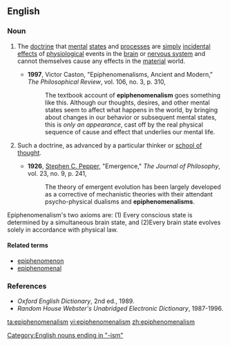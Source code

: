 {{wikipedia}}
==English==

===Noun===
{{en-noun|s|-}}

# {{philosophy|psychology|uncountable}} The [[doctrine]] that [[mental]] [[states]] and [[process]]es are [[simply]] [[incidental]] [[effects]] of [[physiological]] events in the [[brain]] or [[nervous system]] and cannot themselves cause any effects in the [[material]] world.
#*'''1997''', Victor Caston, "Epiphenomenalisms, Ancient and Modern," ''The Philosophical Review'', vol. 106, no. 3, p. 310,
#*:The textbook account of '''epiphenomenalism''' goes something like this.  Although our thoughts, desires, and other mental states seem to affect what happens in the world, by bringing about changes in our behavior or subsequent mental states, this is ''only an appearance'', cast off by the real physical sequence of cause and effect that underlies our mental life.
# {{philosophy|psychology|countable}} Such a doctrine, as advanced by a particular thinker or [[school of thought]].
#*'''1926''', [[w:Stephen_Pepper|Stephen C. Pepper]], "Emergence," ''The Journal of Philosophy'', vol. 23, no. 9, p. 241,
#*: The theory of emergent evolution has been largely developed as a corrective of mechanistic theories with their attendant psycho-physical dualisms and '''epiphenomenalisms'''.
Epiphenomenalism's two axioms are: (1) Every conscious state is determined by a simultaneous brain state, and (2)Every brain state evolves solely in accordance with physical law.
====Related terms====
*[[epiphenomenon]]
*[[epiphenomenal]]

===References===
*''Oxford English Dictionary'', 2nd ed., 1989.
*''Random House Webster's Unabridged Electronic Dictionary'', 1987-1996.

[[Category:English nouns ending in "-ism"]]

[[ta:epiphenomenalism]]
[[vi:epiphenomenalism]]
[[zh:epiphenomenalism]]
